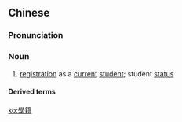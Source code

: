 {{also|学籍}}
==Chinese==
{{zh-forms|s=学籍}}

===Pronunciation===
{{zh-pron
|m=xuéjí
|c=hok6 zik6
|mn=qz:ha̍k-chi̍p/tw,xm,zz:ha̍k-che̍k
|cat=n
}}

===Noun===
{{zh-noun}}

# [[registration]] as a [[current]] [[student]]; student [[status]]

====Derived terms====
{{zh-der|學籍卡|學籍簿}}

[[ko:學籍]]